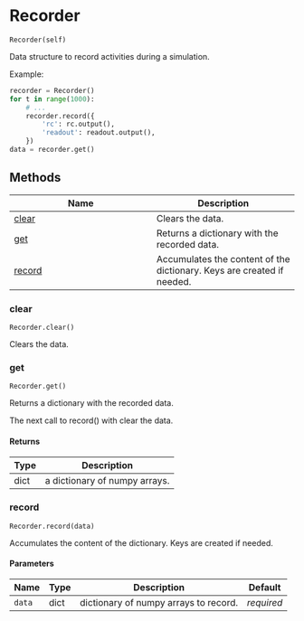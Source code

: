 # Recorder { #water_tank.Recorder }

`Recorder(self)`

Data structure to record activities during a simulation.

Example:

```python
recorder = Recorder()
for t in range(1000):
    # ...
    recorder.record({
        'rc': rc.output(), 
        'readout': readout.output(),
    })
data = recorder.get()
```

## Methods

| Name | Description |
| --- | --- |
| [clear](#water_tank.Recorder.clear) | Clears the data. |
| [get](#water_tank.Recorder.get) | Returns a dictionary with the recorded data. |
| [record](#water_tank.Recorder.record) | Accumulates the content of the dictionary. Keys are created if needed. |

### clear { #water_tank.Recorder.clear }

`Recorder.clear()`

Clears the data.

### get { #water_tank.Recorder.get }

`Recorder.get()`

Returns a dictionary with the recorded data.

The next call to record() with clear the data.

#### Returns

| Type   | Description                   |
|--------|-------------------------------|
| dict   | a dictionary of numpy arrays. |

### record { #water_tank.Recorder.record }

`Recorder.record(data)`

Accumulates the content of the dictionary. Keys are created if needed.

#### Parameters

| Name   | Type   | Description                           | Default    |
|--------|--------|---------------------------------------|------------|
| `data` | dict   | dictionary of numpy arrays to record. | _required_ |
